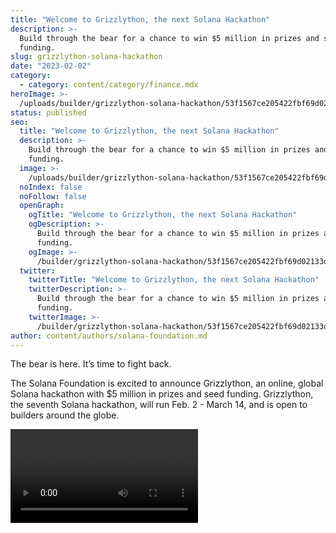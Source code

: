 ```yaml
---
title: "Welcome to Grizzlython, the next Solana Hackathon"
description: >-
  Build through the bear for a chance to win $5 million in prizes and seed
  funding.
slug: grizzlython-solana-hackathon
date: "2023-02-02"
category:
  - category: content/category/finance.mdx
heroImage: >-
  /uploads/builder/grizzlython-solana-hackathon/53f1567ce205422fbf69d02133dbe3c4.png
status: published
seo:
  title: "Welcome to Grizzlython, the next Solana Hackathon"
  description: >-
    Build through the bear for a chance to win $5 million in prizes and seed
    funding.
  image: >-
    /uploads/builder/grizzlython-solana-hackathon/53f1567ce205422fbf69d02133dbe3c4.png
  noIndex: false
  noFollow: false
  openGraph:
    ogTitle: "Welcome to Grizzlython, the next Solana Hackathon"
    ogDescription: >-
      Build through the bear for a chance to win $5 million in prizes and seed
      funding.
    ogImage: >-
      /builder/grizzlython-solana-hackathon/53f1567ce205422fbf69d02133dbe3c4.png
  twitter:
    twitterTitle: "Welcome to Grizzlython, the next Solana Hackathon"
    twitterDescription: >-
      Build through the bear for a chance to win $5 million in prizes and seed
      funding.
    twitterImage: >-
      /builder/grizzlython-solana-hackathon/53f1567ce205422fbf69d02133dbe3c4.png
author: content/authors/solana-foundation.md
---
```


The bear is here. It’s time to fight back.

The Solana Foundation is excited to announce Grizzlython, an online, global Solana hackathon with $5 million in prizes and seed funding. Grizzlython, the seventh Solana hackathon, will run Feb. 2 - March 14, and is open to builders around the globe.

<video url="https://youtu.be/gjVwjISLPZo " />

Solana hackathons are competitions that enable members of the Solana community to bring their ideas to life and then to market. This sprint helps builders kickstart their projects and turn them into growing, fundable companies. The previous Solana Hackathon, [Solana Summer Camp](https://solana.com/summercamp?ref=solana.ghost.io), saw nearly 18,000 participants submit 750 projects. Cumulatively, Solana hackathon projects have raised over $600m in venture funding.

Builders will be able to participate in a full slate of Grizzlython programming, including office hours with the Solana Foundation Developer Relations Team, Solana Hacker Houses in [Istanbul](https://solana.com/events/istanbulhh?ref=solana.ghost.io) and [Melbourne](https://solana.com/events/melbournehh?ref=solana.ghost.io), Twitter spaces, Twitch streams, and more. Participants will also be able to meet IRL at community-run coworking spaces in [Singapore](https://lu.ma/SolanaXMetacamp?ref=solana.ghost.io), [Berlin](https://lu.ma/build-station-berlin?ref=solana.ghost.io), [Salt Lake City](https://qkcnv8w3wdg.typeform.com/to/mzeNTFkk?ref=solana.ghost.io), [Ho Chi Minh City](https://vn.superteam.fun/build-station?ref=solana.ghost.io), [Bangalore](https://superteam.fun/solana-buildstation-india?ref=solana.ghost.io), [Delhi](https://superteam.fun/solana-buildstation-india?ref=solana.ghost.io), and [Melbourne](https://www.driftmesummercamp.com/?ref=solana.ghost.io).

In addition to a competition-wide Grand Champion, Grizzlython will have prizes across seven different tracks that epitomize the growing Solana ecosystem — Mobile, DeFi, Payments, Web3 Consumer, Tools + Infrastructure, Gaming, and DAOs + Network States.

Projects will be eligible for:

- **The Grand Champion** will receive $50,000 USDC, three passes to [Breakpoint 2023](https://solana.com/breakpoint?ref=solana.ghost.io), and the chance to present their projects to the greater Solana community.
- Five prizes each in the **Mobile, DeFi, Payments, Web3 Consumer, Tools + Infrastructure, Gaming, and DAOs + Network States tracks**, ranging from $30,000 USDC to $10,000 USDC.
- **The University Award,** a $20,000 USDC prize presented to the best student team
- **The Climate Award,** promoting green and climate-friendly projects, will receive $5,000 USDC.
- All prize winners will have the opportunity to present their project to potential investors at **an exclusive Demo Day.**

[Register and learn more here.](https://solana.com/grizzlython?ref=solana.ghost.io)

No purchase necessary to enter or win. Void where prohibited. Participants must be the age of majority in their state/country of residence or older.

[SOLANA Foundation Hackathon Official Rules](https://solana.com/hackathon-grizzlython-official-rules-2023.pdf?ref=solana.ghost.io)

The Solana Grizzlython Hackathon is a competition where projects will be evaluated by judges on their technological merits without consideration of legal viability. Participants in the Hackathon will create software solely for purposes of evaluation by judges as part of a competition and not for commercial deployment or release as part of the Hackathon. All participants must comply with applicable laws and regulations when releasing any software that they develop as part of the Hackathon.

The developer resources that Solana Foundation (“SF”) provides are for educational and inspirational purposes only. SF does not encourage, induce or sanction the deployment of any such applications in violation of applicable laws or regulations. SF does not encourage, induce or sanction the deployment, integration or use of any such applications (including the code comprising the Solana blockchain protocol) in violation of applicable laws or regulations and hereby prohibits any such deployment, integration or use. This includes use of any such applications by the reader (a) in violation of export control or sanctions laws of the United States or any other applicable jurisdiction, (b) if the reader is located in or ordinarily resides in a country or territory subject to comprehensive sanctions administered by the U.S. Office of Foreign Assets Control (OFAC), (c) if the reader is or is working on behalf of a Specially Designated National (SDN) or is a person subject to similar blocking or denied party prohibitions, or (d) in violation of the Commodities and Exchange Act.
